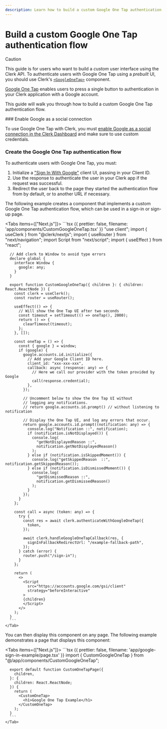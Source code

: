 ```yaml
---
description: Learn how to build a custom Google One Tap authentication flow using Clerk's API.
---
```


# Build a custom Google One Tap authentication flow

> [!CAUTION]
> This guide is for users who want to build a _custom_ user interface using the Clerk API. To authenticate users with Google One Tap using a _prebuilt_ UI, you should use Clerk's [`<GoogleOneTap>`](/docs/components/authentication/google-one-tap) component.

[Google One Tap](https://developers.google.com/identity/gsi/web/guides/features) enables users to press a single button to authentication in your Clerk application with a Google account.

This guide will walk you through how to build a custom Google One Tap authentication flow.

<Steps>
  ### Enable Google as a social connection

  To use Google One Tap with Clerk, you must [enable Google as a social connection in the Clerk Dashboard](/docs/authentication/social-connections/google#configuring-google-social-connection) and make sure to use custom credentials.

  ### Create the Google One Tap authentication flow

  To authenticate users with Google One Tap, you must:

  1. Initialize a ["Sign In With Google"](https://developers.google.com/identity/gsi/web/reference/js-reference) client UI, passing in your Client ID.
  1. Use the response to authenticate the user in your Clerk app if the request was successful.
  1. Redirect the user back to the page they started the authentication flow from by default, or to another URL if necessary.

  The following example creates a component that implements a custom Google One Tap authentication flow, which can be used in a sign-in or sign-up page.

  <Tabs items={["Next.js"]}>
    <Tab>
      ```tsx {{ prettier: false, filename: 'app/components/CustomGoogleOneTap.tsx' }}
      "use client";
      import { useClerk } from "@clerk/nextjs";
      import { useRouter } from "next/navigation";
      import Script from "next/script";
      import { useEffect } from "react";

      // Add clerk to Window to avoid type errors
      declare global {
        interface Window {
          google: any;
        }
      }

      export function CustomGoogleOneTap({ children }: { children: React.ReactNode }) {
        const clerk = useClerk();
        const router = useRouter();

        useEffect(() => {
          // Will show the One Tap UI after two seconds
          const timeout = setTimeout(() => oneTap(), 2000);
          return () => {
            clearTimeout(timeout);
          };
        }, []);

        const oneTap = () => {
          const { google } = window;
          if (google) {
            google.accounts.id.initialize({
              // Add your Google Client ID here.
              client_id: "xxx-xxx-xxx",
              callback: async (response: any) => {
                // Here we call our provider with the token provided by Google
                call(response.credential);
              },
            });

            // Uncomment below to show the One Tap UI without
            // logging any notifications.
            // return google.accounts.id.prompt() // without listening to notification

            // Display the One Tap UI, and log any errors that occur.
            return google.accounts.id.prompt((notification: any) => {
              console.log("Notification ::", notification);
              if (notification.isNotDisplayed()) {
                console.log(
                  "getNotDisplayedReason ::",
                  notification.getNotDisplayedReason()
                );
              } else if (notification.isSkippedMoment()) {
                console.log("getSkippedReason  ::", notification.getSkippedReason());
              } else if (notification.isDismissedMoment()) {
                console.log(
                  "getDismissedReason ::",
                  notification.getDismissedReason()
                );
              }
            });
          }
        };

        const call = async (token: any) => {
          try {
            const res = await clerk.authenticateWithGoogleOneTap({
              token,
            });

            await clerk.handleGoogleOneTapCallback(res, {
              signInFallbackRedirectUrl: "/example-fallback-path",
            });
          } catch (error) {
            router.push("/sign-in");
          }
        };

        return (
          <>
            <Script
              src="https://accounts.google.com/gsi/client"
              strategy="beforeInteractive"
            >
            {children}
            </Script>
          </>
        );
      }
      ```
    </Tab>
  </Tabs>

  You can then display this component on any page. The following example demonstrates a page that displays this component:

  <Tabs items={["Next.js"]}>
    <Tab>
      ```tsx {{ prettier: false, filename: 'app/google-sign-in-example/page.tsx' }}
      import { CustomGoogleOneTap } from "@/app/components/CustomGoogleOneTap";

      export default function CustomOneTapPage({
        children,
      }: {
        children: React.ReactNode;
      }) {
        return (
          <CustomOneTap>
            <h1>Google One Tap Example</h1>
          </CustomOneTap>
        );
      }
      ```
    </Tab>
  </Tabs>
</Steps>
